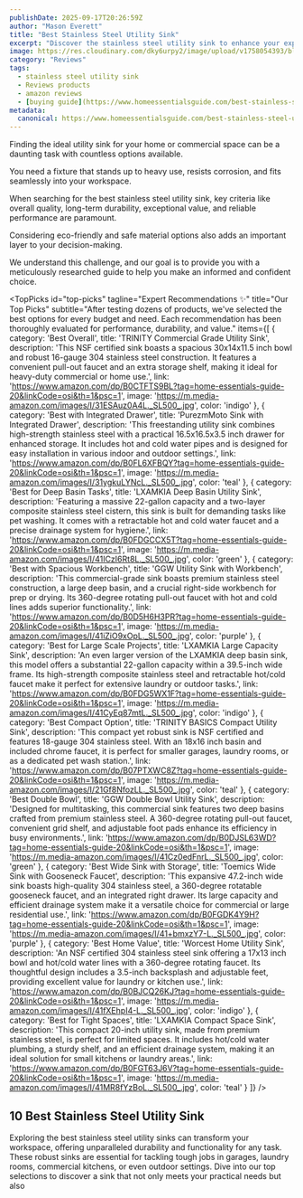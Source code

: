 ```yaml
---
publishDate: 2025-09-17T20:26:59Z
author: "Mason Everett"
title: "Best Stainless Steel Utility Sink"
excerpt: "Discover the stainless steel utility sink to enhance your experience. Find top solutions based on thorough testing and reviews."
image: https://res.cloudinary.com/dky6urpy2/image/upload/v1758054393/blog_image_1758054393_rhhykm.webp
category: "Reviews"
tags:
  - stainless steel utility sink
  - Reviews products
  - amazon reviews
  - [buying guide](https://www.homeessentialsguide.com/best-stainless-steel-sink-for-kitchen)
metadata:
  canonical: https://www.homeessentialsguide.com/best-stainless-steel-utility-sink
---
```



<p>Finding the ideal utility sink for your home or commercial space can be a daunting task with countless options available.</p>
<p>You need a fixture that stands up to heavy use, resists corrosion, and fits seamlessly into your workspace.</p>
<p>When searching for the best stainless steel utility sink, key criteria like overall quality, long-term durability, exceptional value, and reliable performance are paramount.</p>
<p>Considering eco-friendly and safe material options also adds an important layer to your decision-making.</p>
<p>We understand this challenge, and our goal is to provide you with a meticulously researched guide to help you make an informed and confident choice.</p>

<TopPicks
  id="top-picks"
  tagline="Expert Recommendations ✨"
  title="Our Top Picks"
  subtitle="After testing dozens of products, we've selected the best options for every budget and need. Each recommendation has been thoroughly evaluated for performance, durability, and value."
  items={[
    {
      category: 'Best Overall',
      title: 'TRINITY Commercial Grade Utility Sink',
      description: 'This NSF certified sink boasts a spacious 30x14x11.5 inch bowl and robust 16-gauge 304 stainless steel construction. It features a convenient pull-out faucet and an extra storage shelf, making it ideal for heavy-duty commercial or home use.',
      link: 'https://www.amazon.com/dp/B0CTFTS9BL?tag=home-essentials-guide-20&linkCode=osi&th=1&psc=1',
      image: 'https://m.media-amazon.com/images/I/31ESAuz0A4L._SL500_.jpg',
      color: 'indigo'
    },
    {
      category: 'Best with Integrated Drawer',
      title: 'PurezmMoto Sink with Integrated Drawer',
      description: 'This freestanding utility sink combines high-strength stainless steel with a practical 16.5x16.5x3.5 inch drawer for enhanced storage. It includes hot and cold water pipes and is designed for easy installation in various indoor and outdoor settings.',
      link: 'https://www.amazon.com/dp/B0FL6XFBQY?tag=home-essentials-guide-20&linkCode=osi&th=1&psc=1',
      image: 'https://m.media-amazon.com/images/I/31ygkuLYNcL._SL500_.jpg',
      color: 'teal'
    },
    {
      category: 'Best for Deep Basin Tasks',
      title: 'LXAMKIA Deep Basin Utility Sink',
      description: 'Featuring a massive 22-gallon capacity and a two-layer composite stainless steel cistern, this sink is built for demanding tasks like pet washing. It comes with a retractable hot and cold water faucet and a precise drainage system for hygiene.',
      link: 'https://www.amazon.com/dp/B0FDGCCX5T?tag=home-essentials-guide-20&linkCode=osi&th=1&psc=1',
      image: 'https://m.media-amazon.com/images/I/41ICzI6Rt8L._SL500_.jpg',
      color: 'green'
    },
    {
      category: 'Best with Spacious Workbench',
      title: 'GGW Utility Sink with Workbench',
      description: 'This commercial-grade sink boasts premium stainless steel construction, a large deep basin, and a crucial right-side workbench for prep or drying. Its 360-degree rotating pull-out faucet with hot and cold lines adds superior functionality.',
      link: 'https://www.amazon.com/dp/B0D5H6H3PR?tag=home-essentials-guide-20&linkCode=osi&th=1&psc=1',
      image: 'https://m.media-amazon.com/images/I/41iZiO9xOpL._SL500_.jpg',
      color: 'purple'
    },
    {
      category: 'Best for Large Scale Projects',
      title: 'LXAMKIA Large Capacity Sink',
      description: 'An even larger version of the LXAMKIA deep basin sink, this model offers a substantial 22-gallon capacity within a 39.5-inch wide frame. Its high-strength composite stainless steel and retractable hot/cold faucet make it perfect for extensive laundry or outdoor tasks.',
      link: 'https://www.amazon.com/dp/B0FDG5WX1F?tag=home-essentials-guide-20&linkCode=osi&th=1&psc=1',
      image: 'https://m.media-amazon.com/images/I/41CyEq87mtL._SL500_.jpg',
      color: 'indigo'
    },
    {
      category: 'Best Compact Option',
      title: 'TRINITY BASICS Compact Utility Sink',
      description: 'This compact yet robust sink is NSF certified and features 18-gauge 304 stainless steel. With an 18x16 inch basin and included chrome faucet, it is perfect for smaller garages, laundry rooms, or as a dedicated pet wash station.',
      link: 'https://www.amazon.com/dp/B07PTXWC8Z?tag=home-essentials-guide-20&linkCode=osi&th=1&psc=1',
      image: 'https://m.media-amazon.com/images/I/21Gf8NfozLL._SL500_.jpg',
      color: 'teal'
    },
    {
      category: 'Best Double Bowl',
      title: 'GGW Double Bowl Utility Sink',
      description: 'Designed for multitasking, this commercial sink features two deep basins crafted from premium stainless steel. A 360-degree rotating pull-out faucet, convenient grid shelf, and adjustable foot pads enhance its efficiency in busy environments.',
      link: 'https://www.amazon.com/dp/B0DJSL63WD?tag=home-essentials-guide-20&linkCode=osi&th=1&psc=1',
      image: 'https://m.media-amazon.com/images/I/41Cz0edFnrL._SL500_.jpg',
      color: 'green'
    },
    {
      category: 'Best Wide Sink with Storage',
      title: 'Toemics Wide Sink with Gooseneck Faucet',
      description: 'This expansive 47.2-inch wide sink boasts high-quality 304 stainless steel, a 360-degree rotatable gooseneck faucet, and an integrated right drawer. Its large capacity and efficient drainage system make it a versatile choice for commercial or large residential use.',
      link: 'https://www.amazon.com/dp/B0FGDK4Y9H?tag=home-essentials-guide-20&linkCode=osi&th=1&psc=1',
      image: 'https://m.media-amazon.com/images/I/41+bmxzY7-L._SL500_.jpg',
      color: 'purple'
    },
    {
      category: 'Best Home Value',
      title: 'Worcest Home Utility Sink',
      description: 'An NSF certified 304 stainless steel sink offering a 17x13 inch bowl and hot/cold water lines with a 360-degree rotating faucet. Its thoughtful design includes a 3.5-inch backsplash and adjustable feet, providing excellent value for laundry or kitchen use.',
      link: 'https://www.amazon.com/dp/B0BJCQ26KJ?tag=home-essentials-guide-20&linkCode=osi&th=1&psc=1',
      image: 'https://m.media-amazon.com/images/I/41fXEhpI4-L._SL500_.jpg',
      color: 'indigo'
    },
    {
      category: 'Best for Tight Spaces',
      title: 'LXAMKIA Compact Space Sink',
      description: 'This compact 20-inch utility sink, made from premium stainless steel, is perfect for limited spaces. It includes hot/cold water plumbing, a sturdy shelf, and an efficient drainage system, making it an ideal solution for small kitchens or laundry areas.',
      link: 'https://www.amazon.com/dp/B0FGT63J6V?tag=home-essentials-guide-20&linkCode=osi&th=1&psc=1',
      image: 'https://m.media-amazon.com/images/I/41MR8fYzBoL._SL500_.jpg',
      color: 'teal'
    }
  ]}
/>

## 10 Best Stainless Steel Utility Sink

Exploring the best stainless steel utility sinks can transform your workspace, offering unparalleled durability and functionality for any task. These robust sinks are essential for tackling tough jobs in garages, laundry rooms, commercial kitchens, or even outdoor settings. Dive into our top selections to discover a sink that not only meets your practical needs but also